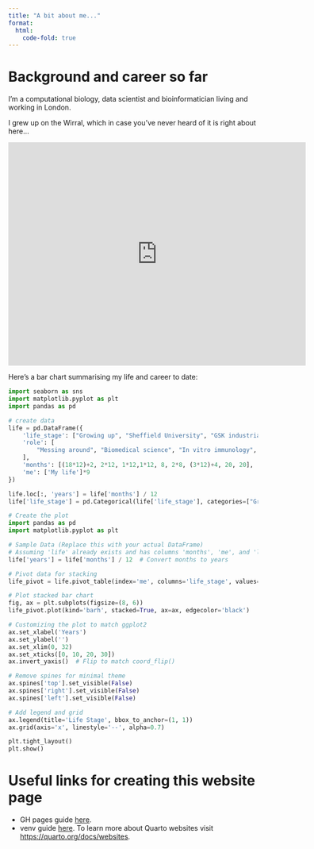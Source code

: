 ```yaml
---
title: "A bit about me..."
format:
  html:
    code-fold: true
---
```


# Background and career so far
I'm a computational biology, data scientist and bioinformatician living and working in London.

I grew up on the Wirral, which in case you've never heard of it is right about here...

<iframe src="https://www.google.com/maps/embed?pb=!1m18!1m12!1m3!1d152483.47756872556!2d-3.2234090053387896!3d53.33333247961921!2m3!1f0!2f0!3f0!3m2!1i1024!2i768!4f13.1!3m3!1m2!1s0x487ad819e78b6473%3A0x5855af619d4d5206!2sWirral%20Peninsula!5e0!3m2!1sen!2suk!4v1612130774206!5m2!1sen!2suk" width="600" height="450" frameborder="0" style="border:0;" allowfullscreen="" aria-hidden="false" tabindex="0"></iframe>

Here's a bar chart summarising my life and career to date:

```python
import seaborn as sns
import matplotlib.pyplot as plt
import pandas as pd

# create data
life = pd.DataFrame({
    'life_stage': ["Growing up", "Sheffield University", "GSK industrial placement", "Sheffield University part 2", "AstraZeneca Alderley Edge", "AstraZeneca Cambridge", "Manchester University/CRUK PhD", "Benevolent AI", "Owkin"],
    'role': [
        "Messing around", "Biomedical science", "In vitro immunology", "Biomedical science", "Animal technician", "In vitro oncology & early clinical development", "Computational biologist & bioinformatician in cancer immunology", "Data science", "Data science"
    ],
    'months': [(18*12)+2, 2*12, 1*12,1*12, 8, 2*8, (3*12)+4, 20, 20],
    'me': ['My life']*9
})

life.loc[:, 'years'] = life['months'] / 12
life['life_stage'] = pd.Categorical(life['life_stage'], categories=["Growing up", "Sheffield University", "GSK industrial placement", "Sheffield University part 2", "AstraZeneca Alderley Edge", "AstraZeneca Cambridge", "Manchester University/CRUK PhD", "Benevolent AI", "Owkin"], ordered=True)

# Create the plot
import pandas as pd
import matplotlib.pyplot as plt

# Sample Data (Replace this with your actual DataFrame)
# Assuming 'life' already exists and has columns 'months', 'me', and 'life_stage'
life['years'] = life['months'] / 12  # Convert months to years

# Pivot data for stacking
life_pivot = life.pivot_table(index='me', columns='life_stage', values='years', aggfunc='sum')

# Plot stacked bar chart
fig, ax = plt.subplots(figsize=(8, 6))
life_pivot.plot(kind='barh', stacked=True, ax=ax, edgecolor='black')

# Customizing the plot to match ggplot2
ax.set_xlabel('Years')
ax.set_ylabel('')
ax.set_xlim(0, 32)
ax.set_xticks([0, 10, 20, 30])
ax.invert_yaxis()  # Flip to match coord_flip()

# Remove spines for minimal theme
ax.spines['top'].set_visible(False)
ax.spines['right'].set_visible(False)
ax.spines['left'].set_visible(False)

# Add legend and grid
ax.legend(title='Life Stage', bbox_to_anchor=(1, 1))
ax.grid(axis='x', linestyle='--', alpha=0.7)

plt.tight_layout()
plt.show()


```

# Useful links for creating this website page

* GH pages guide [here](https://quarto.org/docs/publishing/github-pages.html). 
* venv guide [here](https://quarto.org/docs/projects/virtual-environments.html). 
To learn more about Quarto websites visit <https://quarto.org/docs/websites>. 